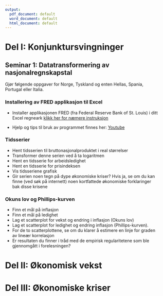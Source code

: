 ```yaml
---
output:
  pdf_document: default
  word_document: default
  html_document: default
---
```

<!--
---
title: "Oppgaver ØKB1115 Makroøkonomi"
output: html_notebook
---
-->
# Del I: Konjunktursvingninger
## Seminar 1: Datatransformering av nasjonalregnskapstal

Gjør følgende oppgaver for Norge, Tyskland og enten Hellas, Spania, Portugal eller Italia.

### Installering av FRED applikasjon til Excel
- Installer applikasjonen FRED (fra Federal Reserve Bank of St. Louis)  i ditt Excel regneark [klikk her for næmere instruksjon](https://research.stlouisfed.org/fred-addin/install_windows.html)

- Hjelp og tips til bruk av programmet finnes her:
[Youtube](http://www.youtube.com/watch?v=OAH-wGtP_k8)

### Tidsserier
- Hent tidsserien til bruttonasjonalproduktet i real størrelser
- Transformer denne serien ved å ta logaritmen 
- Hent en tidsserie for arbeidsledighet 
- Hent en tidsserie for prisindeksen 
- Vis tidsseriene grafisk
- Gir serien noen tegn på dype økonomiske kriser?  Hvis ja, se om du kan finne (ved søk på internett) noen kortfattede økonomiske forklaringer bak disse krisene

### Okuns lov og Phillips-kurven
- Finn et mål på inflasjon
- Finn et mål på ledighet
- Lag et scatterplot for vekst og endring i inflasjon (Okuns lov)
- Lag et scatterplot for ledighet og endring inflasjon (Phillips-kurven).
- For de to scatterplottene, se om du klarer å estimere en linje for graden av lineær korrelasjon
- Er resultaten du finner i tråd med de empirisk regularitetene som ble gjennomgått i forelesningen?

# Del II: Økonomisk vekst

# Del III: Økonomiske kriser
